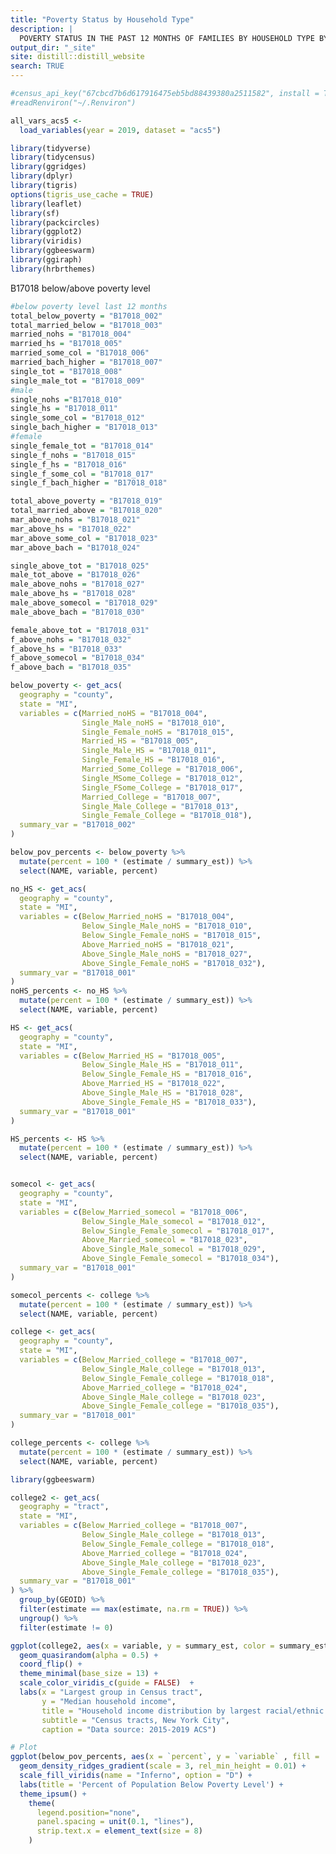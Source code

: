 ```yaml
---
title: "Poverty Status by Household Type"
description: |
  POVERTY STATUS IN THE PAST 12 MONTHS OF FAMILIES BY HOUSEHOLD TYPE BY EDUCATIONAL ATTAINMENT OF HOUSEHOLDER<br /> Table: B17018 - Variables used: 16-20
output_dir: "_site"
site: distill::distill_website
search: TRUE
---
```


```r
#census_api_key("67cbcd7b6d617916475eb5bd88439380a2511582", install = TRUE)
#readRenviron("~/.Renviron")

all_vars_acs5 <- 
  load_variables(year = 2019, dataset = "acs5")
```


```r
library(tidyverse)
library(tidycensus)
library(ggridges)
library(dplyr)
library(tigris)
options(tigris_use_cache = TRUE)
library(leaflet)
library(sf)
library(packcircles)
library(ggplot2)
library(viridis)
library(ggbeeswarm)
library(ggiraph)
library(hrbrthemes)
```


B17018 below/above poverty level
```r
#below poverty level last 12 months
total_below_poverty = "B17018_002"
total_married_below = "B17018_003"
married_nohs = "B17018_004"
married_hs = "B17018_005"
married_some_col = "B17018_006"
married_bach_higher = "B17018_007"
single_tot = "B17018_008"
single_male_tot = "B17018_009"
#male
single_nohs ="B17018_010"
single_hs = "B17018_011"
single_some_col = "B17018_012"
single_bach_higher = "B17018_013"
#female
single_female_tot = "B17018_014"
single_f_nohs = "B17018_015"
single_f_hs = "B17018_016"
single_f_some_col = "B17018_017"
single_f_bach_higher = "B17018_018"

total_above_poverty = "B17018_019"
total_married_above = "B17018_020"
mar_above_nohs = "B17018_021"
mar_above_hs = "B17018_022"
mar_above_some_col = "B17018_023"
mar_above_bach = "B17018_024"

single_above_tot = "B17018_025"
male_tot_above = "B17018_026"
male_above_nohs = "B17018_027"
male_above_hs = "B17018_028"
male_above_somecol = "B17018_029"
male_above_bach = "B17018_030"

female_above_tot = "B17018_031"
f_above_nohs = "B17018_032"
f_above_hs = "B17018_033"
f_above_somecol = "B17018_034"
f_above_bach = "B17018_035"
```

```r
below_poverty <- get_acs(
  geography = "county",
  state = "MI",
  variables = c(Married_noHS = "B17018_004",
                Single_Male_noHS = "B17018_010",
                Single_Female_noHS = "B17018_015",
                Married_HS = "B17018_005",
                Single_Male_HS = "B17018_011",
                Single_Female_HS = "B17018_016",
                Married_Some_College = "B17018_006",
                Single_MSome_College = "B17018_012",
                Single_FSome_College = "B17018_017",
                Married_College = "B17018_007",
                Single_Male_College = "B17018_013",
                Single_Female_College = "B17018_018"),
  summary_var = "B17018_002"
) 

below_pov_percents <- below_poverty %>%
  mutate(percent = 100 * (estimate / summary_est)) %>%
  select(NAME, variable, percent)

no_HS <- get_acs(
  geography = "county",
  state = "MI",
  variables = c(Below_Married_noHS = "B17018_004",
                Below_Single_Male_noHS = "B17018_010",
                Below_Single_Female_noHS = "B17018_015",
                Above_Married_noHS = "B17018_021",
                Above_Single_Male_noHS = "B17018_027",
                Above_Single_Female_noHS = "B17018_032"),
  summary_var = "B17018_001"
) 
noHS_percents <- no_HS %>%
  mutate(percent = 100 * (estimate / summary_est)) %>%
  select(NAME, variable, percent)

HS <- get_acs(
  geography = "county",
  state = "MI",
  variables = c(Below_Married_HS = "B17018_005",
                Below_Single_Male_HS = "B17018_011",
                Below_Single_Female_HS = "B17018_016",
                Above_Married_HS = "B17018_022",
                Above_Single_Male_HS = "B17018_028",
                Above_Single_Female_HS = "B17018_033"),
  summary_var = "B17018_001"
)

HS_percents <- HS %>%
  mutate(percent = 100 * (estimate / summary_est)) %>%
  select(NAME, variable, percent)


somecol <- get_acs(
  geography = "county",
  state = "MI",
  variables = c(Below_Married_somecol = "B17018_006",
                Below_Single_Male_somecol = "B17018_012",
                Below_Single_Female_somecol = "B17018_017",
                Above_Married_somecol = "B17018_023",
                Above_Single_Male_somecol = "B17018_029",
                Above_Single_Female_somecol = "B17018_034"),
  summary_var = "B17018_001"
)

somecol_percents <- college %>%
  mutate(percent = 100 * (estimate / summary_est)) %>%
  select(NAME, variable, percent)

college <- get_acs(
  geography = "county",
  state = "MI",
  variables = c(Below_Married_college = "B17018_007",
                Below_Single_Male_college = "B17018_013",
                Below_Single_Female_college = "B17018_018",
                Above_Married_college = "B17018_024",
                Above_Single_Male_college = "B17018_023",
                Above_Single_Female_college = "B17018_035"),
  summary_var = "B17018_001"
)

college_percents <- college %>%
  mutate(percent = 100 * (estimate / summary_est)) %>%
  select(NAME, variable, percent)

```
```r
library(ggbeeswarm)

college2 <- get_acs(
  geography = "tract",
  state = "MI",
  variables = c(Below_Married_college = "B17018_007",
                Below_Single_Male_college = "B17018_013",
                Below_Single_Female_college = "B17018_018",
                Above_Married_college = "B17018_024",
                Above_Single_Male_college = "B17018_023",
                Above_Single_Female_college = "B17018_035"),
  summary_var = "B17018_001"
) %>%
  group_by(GEOID) %>%
  filter(estimate == max(estimate, na.rm = TRUE)) %>%
  ungroup() %>%
  filter(estimate != 0)

ggplot(college2, aes(x = variable, y = summary_est, color = summary_est)) +
  geom_quasirandom(alpha = 0.5) + 
  coord_flip() + 
  theme_minimal(base_size = 13) + 
  scale_color_viridis_c(guide = FALSE)  + 
  labs(x = "Largest group in Census tract", 
       y = "Median household income", 
       title = "Household income distribution by largest racial/ethnic group", 
       subtitle = "Census tracts, New York City", 
       caption = "Data source: 2015-2019 ACS")

```

```r



# Plot
ggplot(below_pov_percents, aes(x = `percent`, y = `variable` , fill = ..x..)) +
  geom_density_ridges_gradient(scale = 3, rel_min_height = 0.01) +
  scale_fill_viridis(name = "Inferno", option = "D") +
  labs(title = 'Percent of Population Below Poverty Level') +
  theme_ipsum() +
    theme(
      legend.position="none",
      panel.spacing = unit(0.1, "lines"),
      strip.text.x = element_text(size = 8)
    )
```
